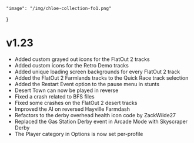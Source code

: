 	"image": "/img/chloe-collection-fo1.png"
}

# v1.23

- Added custom grayed out icons for the FlatOut 2 tracks
- Added custom icons for the Retro Demo tracks
- Added unique loading screen backgrounds for every FlatOut 2 track
- Added the FlatOut 2 Farmlands tracks to the Quick Race track selection
- Added the Restart Event option to the pause menu in stunts
- Desert Town can now be played in reverse
- Fixed a crash related to BFS files
- Fixed some crashes on the FlatOut 2 desert tracks
- Improved the AI on reversed Hayville Farmdash
- Refactors to the derby overhead health icon code by ZackWilde27
- Replaced the Gas Station Derby event in Arcade Mode with Skyscraper Derby
- The Player category in Options is now set per-profile